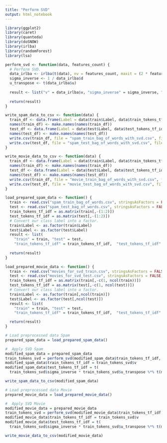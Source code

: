 ```yaml
---
title: "Perform SVD"
output: html_notebook
---
```


```r
library(ggplot2)
library(caret)
library(quanteda)
library(doSNOW)
library(irlba)
library(randomForest)
library(lsa)
```


```r
perform_svd <- function(data, features_count) {
  # Perform SVD.
  data_irlba <- irlba(t(data), nv = features_count, maxit = (2 * features_count))
  sigma_inverse <- 1 / data_irlba$d
  u_transpose <- t(data_irlba$u)
  
  result <- list("v" = data_irlba$v, "sigma_inverse" = sigma_inverse, "u_transpose" = u_transpose)
  
  return(result)
}
```

```r
write_spam_data_to_csv <- function(data) {
  train_df <- data.frame(Label = data$train$Label, data$train_tokens_tf_idf)
  names(train_df) <- make.names(names(train_df))
  test_df <- data.frame(Label = data$test$Label, data$test_tokens_tf_idf)
  names(test_df) <- make.names(names(test_df))
  write.csv(train_df, file = "spam_train_bag_of_words_with_svd.csv", fileEncoding = "UTF-8")
  write.csv(test_df, file = "spam_test_bag_of_words_with_svd.csv", fileEncoding = "UTF-8")
}

write_movie_data_to_csv <- function(data) {
  train_df <- data.frame(Label = data$train$Label, data$train_tokens_tf_idf)
  names(train_df) <- make.names(names(train_df))
  test_df <- data.frame(Label = data$test$Label, data$test_tokens_tf_idf)
  names(test_df) <- make.names(names(test_df))
  write.csv(train_df, file = "movie_train_bag_of_words_with_svd.csv", fileEncoding = "UTF-8")
  write.csv(test_df, file = "movie_test_bag_of_words_with_svd.csv", fileEncoding = "UTF-8")
}

load_prepared_spam_data <- function() {
  train <- read.csv("spam_train_bag_of_words.csv", stringsAsFactors = FALSE, fileEncoding = "UTF-8")
  test <- read.csv("spam_test_bag_of_words.csv", stringsAsFactors = FALSE, fileEncoding = "UTF-8")
  train_tokens_tf_idf = as.matrix(train[,-(1:2)])
  test_tokens_tf_idf = as.matrix(test[,-(1:2)])
  # Convert our class label into a factor.
  train$Label <- as.factor(train$Label)
  test$Label <- as.factor(test$Label)
  result <- list(
    "train" = train, "test" = test,
    "train_tokens_tf_idf" = train_tokens_tf_idf,  "test_tokens_tf_idf" = test_tokens_tf_idf)
  
  return(result)
}

load_prepared_movie_data <- function() {
  train <- read.csv("movies_for_svd_train.csv", stringsAsFactors = FALSE, fileEncoding = "UTF-8", header = FALSE)
  test <- read.csv("movies_for_svd_test.csv", stringsAsFactors = FALSE, fileEncoding = "UTF-8", header = FALSE)
  train_tokens_tf_idf = as.matrix(train[,-c(1, ncol(train))])
  test_tokens_tf_idf = as.matrix(test[,-c(1, ncol(test))])
  # Convert our class label into a factor.
  train$Label <- as.factor(train[,ncol(train)])
  test$Label <- as.factor(test[,ncol(test)])
  result <- list(
    "train" = train, "test" = test,
    "train_tokens_tf_idf" = train_tokens_tf_idf,  "test_tokens_tf_idf" = test_tokens_tf_idf)

  return(result)
}
```

```r
# Load preprocessed data Spam
prepared_spam_data = load_prepared_spam_data()
```

```r
#  Apply SVD Spam
modified_spam_data = prepared_spam_data
train_tokens_svd = perform_svd(modified_spam_data$train_tokens_tf_idf, 50)
modified_spam_data$train_tokens_tf_idf = train_tokens_svd$v
modified_spam_data$test_tokens_tf_idf = t(
  train_tokens_svd$sigma_inverse * train_tokens_svd$u_transpose %*% t(modified_spam_data$test_tokens_tf_idf))

write_spam_data_to_csv(modified_spam_data)
```

```r
# Load preprocessed data Movie
prepared_movie_data = load_prepared_movie_data()
```

```r
#  Apply SVD Movie
modified_movie_data = prepared_movie_data
train_tokens_svd = perform_svd(modified_movie_data$train_tokens_tf_idf, 50)
modified_movie_data$train_tokens_tf_idf = train_tokens_svd$v
modified_movie_data$test_tokens_tf_idf = t(
  train_tokens_svd$sigma_inverse * train_tokens_svd$u_transpose %*% t(modified_movie_data$test_tokens_tf_idf))

write_movie_data_to_csv(modified_movie_data)
```